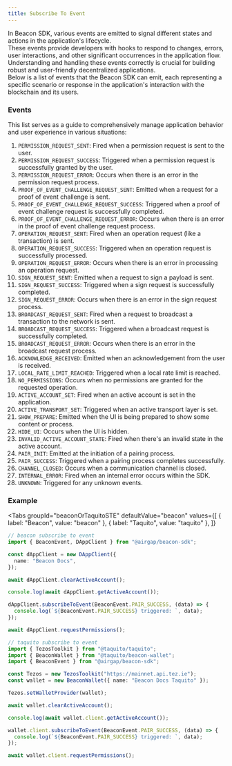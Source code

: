```yaml
---
title: Subscribe To Event
---
```



In Beacon SDK, various events are emitted to signal different states and actions in the application's lifecycle. <br />
These events provide developers with hooks to respond to changes, errors, user interactions, and other significant occurrences in the application flow.<br />
Understanding and handling these events correctly is crucial for building robust and user-friendly decentralized applications. <br />
Below is a list of events that the Beacon SDK can emit, each representing a specific scenario or response in the application's interaction with the blockchain and its users.<br />

### Events

This list serves as a guide to comprehensively manage application behavior and user experience in various situations:

1. `PERMISSION_REQUEST_SENT`: Fired when a permission request is sent to the user.
2. `PERMISSION_REQUEST_SUCCESS`: Triggered when a permission request is successfully granted by the user.
3. `PERMISSION_REQUEST_ERROR`: Occurs when there is an error in the permission request process.
4. `PROOF_OF_EVENT_CHALLENGE_REQUEST_SENT`: Emitted when a request for a proof of event challenge is sent.
5. `PROOF_OF_EVENT_CHALLENGE_REQUEST_SUCCESS`: Triggered when a proof of event challenge request is successfully completed.
6. `PROOF_OF_EVENT_CHALLENGE_REQUEST_ERROR`: Occurs when there is an error in the proof of event challenge request process.
7. `OPERATION_REQUEST_SENT`: Fired when an operation request (like a transaction) is sent.
8. `OPERATION_REQUEST_SUCCESS`: Triggered when an operation request is successfully processed.
9. `OPERATION_REQUEST_ERROR`: Occurs when there is an error in processing an operation request.
10. `SIGN_REQUEST_SENT`: Emitted when a request to sign a payload is sent.
11. `SIGN_REQUEST_SUCCESS`: Triggered when a sign request is successfully completed.
12. `SIGN_REQUEST_ERROR`: Occurs when there is an error in the sign request process.
13. `BROADCAST_REQUEST_SENT`: Fired when a request to broadcast a transaction to the network is sent.
14. `BROADCAST_REQUEST_SUCCESS`: Triggered when a broadcast request is successfully completed.
15. `BROADCAST_REQUEST_ERROR`: Occurs when there is an error in the broadcast request process.
16. `ACKNOWLEDGE_RECEIVED`: Emitted when an acknowledgement from the user is received.
17. `LOCAL_RATE_LIMIT_REACHED`: Triggered when a local rate limit is reached.
18. `NO_PERMISSIONS`: Occurs when no permissions are granted for the requested operation.
19. `ACTIVE_ACCOUNT_SET`: Fired when an active account is set in the application.
20. `ACTIVE_TRANSPORT_SET`: Triggered when an active transport layer is set.
21. `SHOW_PREPARE`: Emitted when the UI is being prepared to show some content or process.
22. `HIDE_UI`: Occurs when the UI is hidden.
23. `INVALID_ACTIVE_ACCOUNT_STATE`: Fired when there's an invalid state in the active account.
24. `PAIR_INIT`: Emitted at the initiation of a pairing process.
25. `PAIR_SUCCESS`: Triggered when a pairing process completes successfully.
26. `CHANNEL_CLOSED`: Occurs when a communication channel is closed.
27. `INTERNAL_ERROR`: Fired when an internal error occurs within the SDK.
28. `UNKNOWN`: Triggered for any unknown events.

### Example

<Tabs
  groupId="beaconOrTaquitoSTE"
  defaultValue="beacon"
  values={[
    { label: "Beacon", value: "beacon" },
    { label: "Taquito", value: "taquito" },
  ]}
>
  <TabItem value="beacon">

```ts live
// beacon subscribe to event
import { BeaconEvent, DAppClient } from "@airgap/beacon-sdk";

const dAppClient = new DAppClient({
  name: "Beacon Docs",
});

await dAppClient.clearActiveAccount();

console.log(await dAppClient.getActiveAccount());

dAppClient.subscribeToEvent(BeaconEvent.PAIR_SUCCESS, (data) => {
  console.log(`${BeaconEvent.PAIR_SUCCESS} triggered: `, data);
});

await dAppClient.requestPermissions();
```

</TabItem>

<TabItem value="taquito">

```ts live
// taquito subscribe to event
import { TezosToolkit } from "@taquito/taquito";
import { BeaconWallet } from "@taquito/beacon-wallet";
import { BeaconEvent } from "@airgap/beacon-sdk";

const Tezos = new TezosToolkit("https://mainnet.api.tez.ie");
const wallet = new BeaconWallet({ name: "Beacon Docs Taquito" });

Tezos.setWalletProvider(wallet);

await wallet.clearActiveAccount();

console.log(await wallet.client.getActiveAccount());

wallet.client.subscribeToEvent(BeaconEvent.PAIR_SUCCESS, (data) => {
  console.log(`${BeaconEvent.PAIR_SUCCESS} triggered: `, data);
});

await wallet.client.requestPermissions();
```

</TabItem>
</Tabs>
